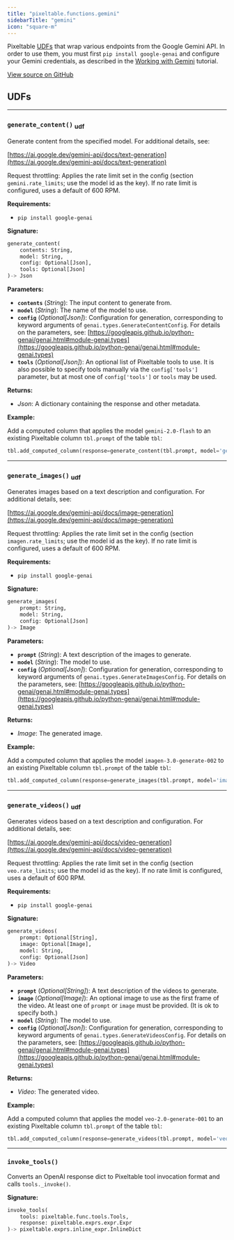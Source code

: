 ```yaml
---
title: "pixeltable.functions.gemini"
sidebarTitle: "gemini"
icon: "square-m"
---
```


Pixeltable [UDFs](https://pixeltable.readme.io/docs/user-defined-functions-udfs) that wrap various endpoints from the Google Gemini API. In order to use them, you must first `pip install google-genai` and configure your Gemini credentials, as described in the [Working with Gemini](https://pixeltable.readme.io/docs/working-with-gemini) tutorial.


<a href="https://github.com/pixeltable/pixeltable/blob/v0.4/pixeltable/functions/gemini.py#L0" target="_blank">View source on GitHub</a>

## UDFs


---

### `generate_content()` <sub>udf</sub>

Generate content from the specified model. For additional details, see:


[https://ai.google.dev/gemini-api/docs/text-generation](https://ai.google.dev/gemini-api/docs/text-generation)

Request throttling: Applies the rate limit set in the config (section `gemini.rate_limits`; use the model id as the key). If no rate limit is configured, uses a default of 600 RPM.

**Requirements:**

- `pip install google-genai`


**Signature:**

```python
generate_content(
    contents: String,
    model: String,
    config: Optional[Json],
    tools: Optional[Json]
)-> Json
```

**Parameters:**

- **`contents`** (*String*): The input content to generate from.
- **`model`** (*String*): The name of the model to use.
- **`config`** (*Optional[Json]*): Configuration for generation, corresponding to keyword arguments of `genai.types.GenerateContentConfig`. For details on the parameters, see: [https://googleapis.github.io/python-genai/genai.html#module-genai.types](https://googleapis.github.io/python-genai/genai.html#module-genai.types)
- **`tools`** (*Optional[Json]*): An optional list of Pixeltable tools to use. It is also possible to specify tools manually via the `config['tools']` parameter, but at most one of `config['tools']` or `tools` may be used.

**Returns:**

- *Json*: A dictionary containing the response and other metadata.



**Example:**

Add a computed column that applies the model `gemini-2.0-flash` to an existing Pixeltable column `tbl.prompt` of the table `tbl`:
```python
tbl.add_computed_column(response=generate_content(tbl.prompt, model='gemini-2.0-flash'))
```


---

### `generate_images()` <sub>udf</sub>

Generates images based on a text description and configuration. For additional details, see:


[https://ai.google.dev/gemini-api/docs/image-generation](https://ai.google.dev/gemini-api/docs/image-generation)

Request throttling: Applies the rate limit set in the config (section `imagen.rate_limits`; use the model id as the key). If no rate limit is configured, uses a default of 600 RPM.

**Requirements:**

- `pip install google-genai`


**Signature:**

```python
generate_images(
    prompt: String,
    model: String,
    config: Optional[Json]
)-> Image
```

**Parameters:**

- **`prompt`** (*String*): A text description of the images to generate.
- **`model`** (*String*): The model to use.
- **`config`** (*Optional[Json]*): Configuration for generation, corresponding to keyword arguments of `genai.types.GenerateImagesConfig`. For details on the parameters, see: [https://googleapis.github.io/python-genai/genai.html#module-genai.types](https://googleapis.github.io/python-genai/genai.html#module-genai.types)

**Returns:**

- *Image*: The generated image.



**Example:**

Add a computed column that applies the model `imagen-3.0-generate-002` to an existing Pixeltable column `tbl.prompt` of the table `tbl`:
```python
tbl.add_computed_column(response=generate_images(tbl.prompt, model='imagen-3.0-generate-002'))
```


---

### `generate_videos()` <sub>udf</sub>

Generates videos based on a text description and configuration. For additional details, see:


[https://ai.google.dev/gemini-api/docs/video-generation](https://ai.google.dev/gemini-api/docs/video-generation)

Request throttling: Applies the rate limit set in the config (section `veo.rate_limits`; use the model id as the key). If no rate limit is configured, uses a default of 600 RPM.

**Requirements:**

- `pip install google-genai`


**Signature:**

```python
generate_videos(
    prompt: Optional[String],
    image: Optional[Image],
    model: String,
    config: Optional[Json]
)-> Video
```

**Parameters:**

- **`prompt`** (*Optional[String]*): A text description of the videos to generate.
- **`image`** (*Optional[Image]*): An optional image to use as the first frame of the video. At least one of `prompt` or `image` must be provided. (It is ok to specify both.)
- **`model`** (*String*): The model to use.
- **`config`** (*Optional[Json]*): Configuration for generation, corresponding to keyword arguments of `genai.types.GenerateVideosConfig`. For details on the parameters, see: [https://googleapis.github.io/python-genai/genai.html#module-genai.types](https://googleapis.github.io/python-genai/genai.html#module-genai.types)

**Returns:**

- *Video*: The generated video.



**Example:**

Add a computed column that applies the model `veo-2.0-generate-001` to an existing Pixeltable column `tbl.prompt` of the table `tbl`:
```python
tbl.add_computed_column(response=generate_videos(tbl.prompt, model='veo-2.0-generate-001'))
```


---

### `invoke_tools()`

Converts an OpenAI response dict to Pixeltable tool invocation format and calls `tools._invoke()`.


**Signature:**

```python
invoke_tools(
    tools: pixeltable.func.tools.Tools,
    response: pixeltable.exprs.expr.Expr
)-> pixeltable.exprs.inline_expr.InlineDict
```

